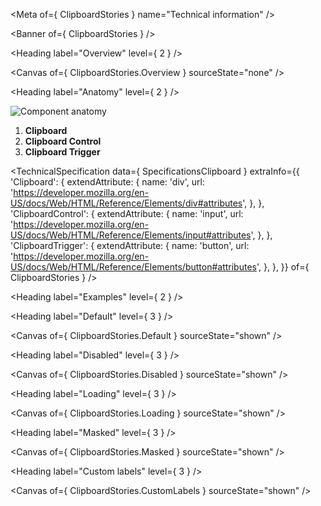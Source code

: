 
<Meta of={ ClipboardStories } name="Technical information" />

<Banner of={ ClipboardStories } />

<Heading label="Overview" level={ 2 } />

<Canvas of={ ClipboardStories.Overview } sourceState="none" />

<Heading label="Anatomy" level={ 2 } />

![Component anatomy](components/clipboard/anatomy-tech.png "Component anatomy")

1. **Clipboard**
2. **Clipboard Control**
3. **Clipboard Trigger**

<TechnicalSpecification
  data={ SpecificationsClipboard }
  extraInfo={{
    'Clipboard': {
      extendAttribute: {
        name: 'div',
        url: 'https://developer.mozilla.org/en-US/docs/Web/HTML/Reference/Elements/div#attributes',
      },
    },
    'ClipboardControl': {
      extendAttribute: {
        name: 'input',
        url: 'https://developer.mozilla.org/en-US/docs/Web/HTML/Reference/Elements/input#attributes',
      },
    },
    'ClipboardTrigger': {
      extendAttribute: {
        name: 'button',
        url: 'https://developer.mozilla.org/en-US/docs/Web/HTML/Reference/Elements/button#attributes',
      },
    },
  }}
  of={ ClipboardStories } />

<Heading label="Examples" level={ 2 } />

<Heading label="Default" level={ 3 } />

<Canvas of={ ClipboardStories.Default } sourceState="shown" />

<Heading label="Disabled" level={ 3 } />

<Canvas of={ ClipboardStories.Disabled } sourceState="shown" />

<Heading label="Loading" level={ 3 } />

<Canvas of={ ClipboardStories.Loading } sourceState="shown" />

<Heading label="Masked" level={ 3 } />

<Canvas of={ ClipboardStories.Masked } sourceState="shown" />

<Heading label="Custom labels" level={ 3 } />

<Canvas of={ ClipboardStories.CustomLabels } sourceState="shown" />
